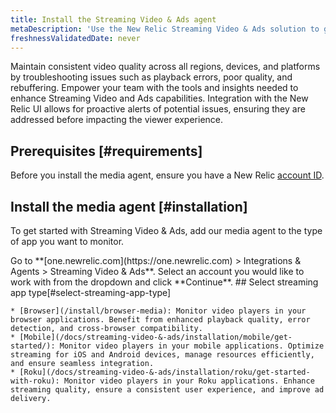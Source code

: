 ```yaml
---
title: Install the Streaming Video & Ads agent
metaDescription: 'Use the New Relic Streaming Video & Ads solution to gain deep visibility and actionable insights into real user experiences.'
freshnessValidatedDate: never
---
```


Maintain consistent video quality across all regions, devices, and platforms by troubleshooting issues such as playback errors, poor quality, and rebuffering. Empower your team with the tools and insights needed to enhance Streaming Video and Ads capabilities. Integration with the New Relic UI allows for proactive alerts of potential issues, ensuring they are addressed before impacting the viewer experience.

## Prerequisites [#requirements]

Before you install the media agent, ensure you have a New Relic [account ID](/docs/accounts/accounts-billing/account-setup/account-id).

## Install the media agent [#installation]

To get started with Streaming Video & Ads, add our media agent to the type of app you want to monitor.

<Steps>

<Step>
    Go to <DNT>**[one.newrelic.com](https://one.newrelic.com) > Integrations & Agents > Streaming Video & Ads**</DNT>.
</Step>

<Step>
    Select an account you would like to work with from the dropdown and click **Continue**.
</Step>

<Step>
    ## Select streaming app type[#select-streaming-app-type]
    
    * [Browser](/install/browser-media): Monitor video players in your browser applications. Benefit from enhanced playback quality, error detection, and cross-browser compatibility.
    * [Mobile](/docs/streaming-video-&-ads/installation/mobile/get-started/): Monitor video players in your mobile applications. Optimize streaming for iOS and Android devices, manage resources efficiently, and ensure seamless integration.
    * [Roku](/docs/streaming-video-&-ads/installation/roku/get-started-with-roku): Monitor video players in your Roku applications. Enhance streaming quality, ensure a consistent user experience, and improve ad delivery.
</Step>

</Steps>